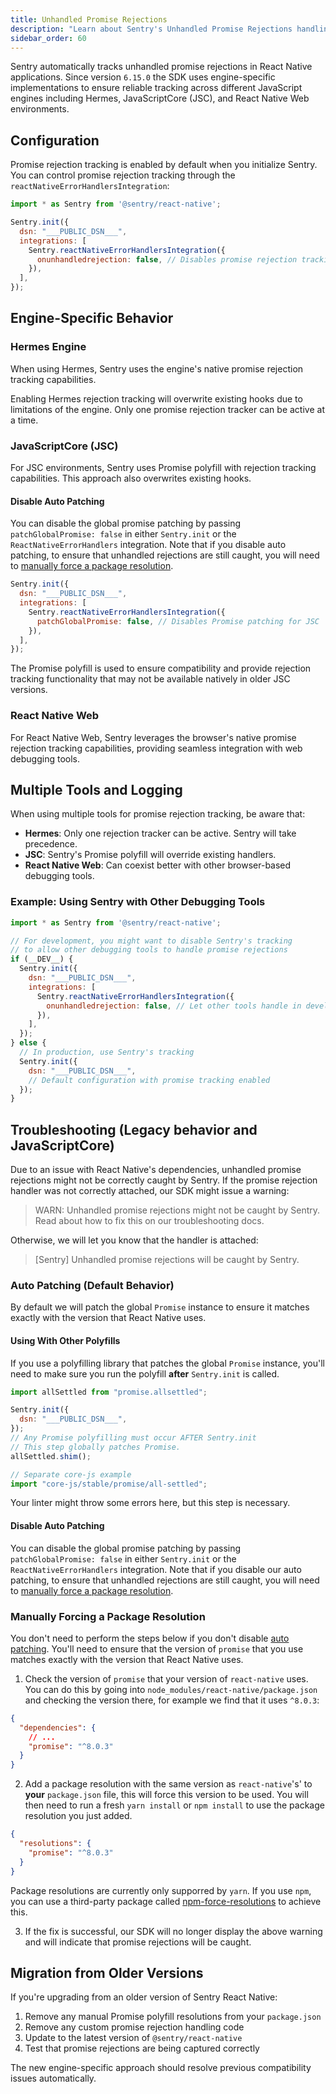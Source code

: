 ```yaml
---
title: Unhandled Promise Rejections
description: "Learn about Sentry's Unhandled Promise Rejections handling in React Native."
sidebar_order: 60
---
```


Sentry automatically tracks unhandled promise rejections in React Native applications. Since version `6.15.0` the SDK uses engine-specific implementations to ensure reliable tracking across different JavaScript engines including Hermes, JavaScriptCore (JSC), and React Native Web environments.

## Configuration

Promise rejection tracking is enabled by default when you initialize Sentry. You can control promise rejection tracking through the `reactNativeErrorHandlersIntegration`:

```javascript
import * as Sentry from '@sentry/react-native';

Sentry.init({
  dsn: "___PUBLIC_DSN___",
  integrations: [
    Sentry.reactNativeErrorHandlersIntegration({
      onunhandledrejection: false, // Disables promise rejection tracking
    }),
  ],
});
```

## Engine-Specific Behavior

### Hermes Engine

When using Hermes, Sentry uses the engine's native promise rejection tracking capabilities.

<Alert>

Enabling Hermes rejection tracking will overwrite existing hooks due to limitations of the engine. Only one promise rejection tracker can be active at a time.

</Alert>

### JavaScriptCore (JSC)

For JSC environments, Sentry uses Promise polyfill with rejection tracking capabilities. This approach also overwrites existing hooks.

#### Disable Auto Patching

You can disable the global promise patching by passing `patchGlobalPromise: false` in either `Sentry.init` or the `ReactNativeErrorHandlers` integration. Note that if you disable auto patching, to ensure that unhandled rejections are still caught, you will need to [manually force a package resolution](#manually-forcing-a-package-resolution).

```javascript
Sentry.init({
  dsn: "___PUBLIC_DSN___",
  integrations: [
    Sentry.reactNativeErrorHandlersIntegration({
      patchGlobalPromise: false, // Disables Promise patching for JSC
    }),
  ],
});
```

<Alert>

The Promise polyfill is used to ensure compatibility and provide rejection tracking functionality that may not be available natively in older JSC versions.

</Alert>

### React Native Web

For React Native Web, Sentry leverages the browser's native promise rejection tracking capabilities, providing seamless integration with web debugging tools.

## Multiple Tools and Logging

When using multiple tools for promise rejection tracking, be aware that:

- **Hermes**: Only one rejection tracker can be active. Sentry will take precedence.
- **JSC**: Sentry's Promise polyfill will override existing handlers.
- **React Native Web**: Can coexist better with other browser-based debugging tools.

### Example: Using Sentry with Other Debugging Tools

```javascript
import * as Sentry from '@sentry/react-native';

// For development, you might want to disable Sentry's tracking
// to allow other debugging tools to handle promise rejections
if (__DEV__) {
  Sentry.init({
    dsn: "___PUBLIC_DSN___",
    integrations: [
      Sentry.reactNativeErrorHandlersIntegration({
        onunhandledrejection: false, // Let other tools handle in development
      }),
    ],
  });
} else {
  // In production, use Sentry's tracking
  Sentry.init({
    dsn: "___PUBLIC_DSN___",
    // Default configuration with promise tracking enabled
  });
}
```

## Troubleshooting (Legacy behavior and JavaScriptCore)

Due to an issue with React Native's dependencies, unhandled promise rejections might not be correctly caught by Sentry. If the promise rejection handler was not correctly attached, our SDK might issue a warning:

> WARN: Unhandled promise rejections might not be caught by Sentry. Read about how to fix this on our troubleshooting docs.

Otherwise, we will let you know that the handler is attached:

> [Sentry] Unhandled promise rejections will be caught by Sentry.

### Auto Patching (Default Behavior)

By default we will patch the global `Promise` instance to ensure it matches exactly with the version that React Native uses.

#### Using With Other Polyfills

If you use a polyfilling library that patches the global `Promise` instance, you'll need to make sure you run the polyfill **after** `Sentry.init` is called.


```javascript
import allSettled from "promise.allsettled";

Sentry.init({
  dsn: "___PUBLIC_DSN___",
});
// Any Promise polyfilling must occur AFTER Sentry.init
// This step globally patches Promise.
allSettled.shim();

// Separate core-js example
import "core-js/stable/promise/all-settled";
```

Your linter might throw some errors here, but this step is necessary.

#### Disable Auto Patching

You can disable the global promise patching by passing `patchGlobalPromise: false` in either `Sentry.init` or the `ReactNativeErrorHandlers` integration. Note that if you disable our auto patching, to ensure that unhandled rejections are still caught, you will need to [manually force a package resolution](#manually-forcing-a-package-resolution).

### Manually Forcing a Package Resolution

You don't need to perform the steps below if you don't disable [auto patching](#auto-patching-default-behavior). You'll need to ensure that the version of `promise` that you use matches exactly with the version that React Native uses.

1. Check the version of `promise` that your version of `react-native` uses. You can do this by going into `node_modules/react-native/package.json` and checking the version there, for example we find that it uses `^8.0.3`:

```json {filename:node_modules/react-native/package.json}
{
  "dependencies": {
    // ...
    "promise": "^8.0.3"
  }
}
```

2. Add a package resolution with the same version as `react-native`'s' to **your** `package.json` file, this will force this version to be used. You will then need to run a fresh `yarn install` or `npm install` to use the package resolution you just added.

```json {filename:package.json}
{
  "resolutions": {
    "promise": "^8.0.3"
  }
}
```

<Alert>

Package resolutions are currently only supporred by `yarn`. If you use `npm`, you can use a third-party package called [npm-force-resolutions](https://www.npmjs.com/package/npm-force-resolutions) to achieve this.

</Alert>

3. If the fix is successful, our SDK will no longer display the above warning and will indicate that promise rejections will be caught.


## Migration from Older Versions

If you're upgrading from an older version of Sentry React Native:

1. Remove any manual Promise polyfill resolutions from your `package.json`
2. Remove any custom promise rejection handling code
3. Update to the latest version of `@sentry/react-native`
4. Test that promise rejections are being captured correctly

The new engine-specific approach should resolve previous compatibility issues automatically.